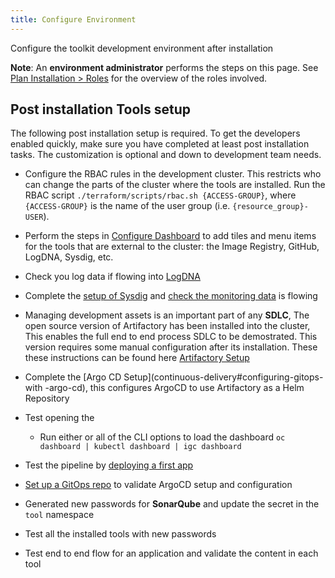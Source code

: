 ```yaml
---
title: Configure Environment
---
```



<PageDescription>

Configure the toolkit development environment after installation

</PageDescription>

<InlineNotification>

**Note**: An **environment administrator** performs the steps on this page. See [Plan Installation > Roles](/admin/plan-installation#roles) for the overview of the roles involved.

</InlineNotification>

## Post installation Tools setup

The following post installation setup is required. To get the developers enabled quickly, make sure you have completed at least post installation tasks. The customization is optional and down to development team needs.

- Configure the RBAC rules in the development cluster. This restricts who can change the parts of the cluster where the tools are installed. Run the RBAC script `./terraform/scripts/rbac.sh {ACCESS-GROUP}`, where `{ACCESS-GROUP}` is the name of the user group (i.e. `{resource_group}-USER`).
- Perform the steps in [Configure Dashboard](/admin/config-dashboard) to add tiles and menu items for the tools that are external to the cluster: the Image Registry, GitHub, LogDNA, Sysdig, etc.
- Check you log data if flowing into [LogDNA](/guides/log-management)
- Complete the [setup of Sysdig](/admin/sysdig-setup) and [check the monitoring data](/guides/monitoring) is flowing

- Managing development assets is an important part of any **SDLC**, The open
 source version of Artifactory has been installed into the cluster, This
  enables the full end to end process SDLC to be demostrated. This
   version requires some manual configuration after its installation. These
    these instructions can be found here [Artifactory Setup](/admin/artifactory-setup)

- Complete the [Argo CD Setup](continuous-delivery#configuring-gitops-with
-argo-cd), this configures ArgoCD to use Artifactory as a Helm Repository
- Test opening the [<Globals name="dashboard" />](/getting-started/dashboard)
    - Run either or all of the CLI options to load the dashboard `oc dashboard
     | kubectl dashboard | igc dashboard`
- Test the pipeline by [deploying a first app](/getting-started/deploy-app)
- [Set up a GitOps repo](/practical/inventory-part2#using-cd-to-deploy-to-test) to validate ArgoCD setup and configuration
 
- Generated new passwords for **SonarQube** and update the secret in the `tool` namespace
- Test all the installed tools with new passwords
- Test end to end flow for an application and validate the content in each tool


